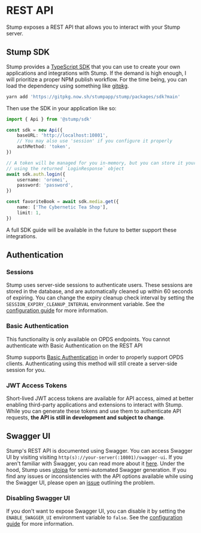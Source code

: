 
# REST API

Stump exposes a REST API that allows you to interact with your Stump server.

## Stump SDK

Stump provides a [TypeScript SDK](https://github.com/stumpapp/stump/tree/main/packages/sdk) that you can use to create your own applications and integrations with Stump. If the demand is high enough, I will prioritize a proper NPM publish workflow. For the time being, you can load the dependency using something like [gitpkg](https://gitpkg.vercel.app/).

```bash
yarn add 'https://gitpkg.now.sh/stumpapp/stump/packages/sdk?main'
```

Then use the SDK in your application like so:

```typescript
import { Api } from '@stump/sdk'

const sdk = new Api({
	baseURL: 'http://localhost:10801',
	// You may also use 'session' if you configure it properly
	authMethod: 'token',
})

// A token will be managed for you in-memory, but you can store it yourself
// using the returned `LoginResponse` object
await sdk.auth.login({
	username: 'oromei',
	password: 'password',
})

const favoriteBook = await sdk.media.get({
	name: ['The Cybernetic Tea Shop'],
	limit: 1,
})
```

A full SDK guide will be available in the future to better support these integrations.

## Authentication

### Sessions

Stump uses server-side sessions to authenticate users. These sessions are stored in the database, and are automatically cleaned up within 60 seconds of expiring. You can change the expiry cleanup check interval by setting the `SESSION_EXPIRY_CLEANUP_INTERVAL` environment variable. See the [configuration guide](/guides/configuration) for more information.

### Basic Authentication

<Callout emoji="🔐">
	This functionality is only available on OPDS endpoints. You cannot authenticate with Basic
	Authentication on the REST API
</Callout>

Stump supports [Basic Authentication](https://developer.mozilla.org/en-US/docs/Web/HTTP/Authentication) in order to properly support OPDS clients. Authenticating using this method will still create a server-side session for you.

### JWT Access Tokens

Short-lived JWT access tokens are available for API access, aimed at better enabling third-party applications and extensions to interact with Stump. While you can generate these tokens and use them to authenticate API requests, **the API is still in development and subject to change**.

## Swagger UI

Stump's REST API is documented using Swagger. You can access Swagger UI by visiting visiting `http(s)://your-server(:10801)/swagger-ui`. If you aren't familiar with Swagger, you can read more about it [here](https://swagger.io/). Under the hood, Stump uses [utoipa](https://github.com/juhaku/utoipa) for semi-automated Swagger generation. If you find any issues or inconsistencies with the API options available while using the Swagger UI, please open an [issue](https://github.com/stumpapp/stump/issues) outlining the problem.

### Disabling Swagger UI

If you don't want to expose Swagger UI, you can disable it by setting the `ENABLE_SWAGGER_UI` environment variable to `false`. See the [configuration guide](/guides/configuration) for more information.

```

```
